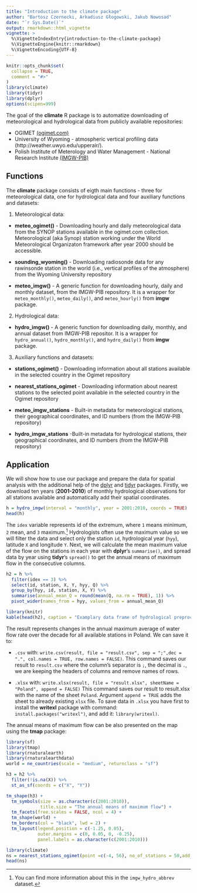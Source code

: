```yaml
---
title: "Introduction to the climate package"
author: "Bartosz Czernecki, Arkadiusz Głogowski, Jakub Nowosad"
date: "`r Sys.Date()`"
output: rmarkdown::html_vignette
vignette: >
  %\VignetteIndexEntry{introduction-to-the-climate-package}
  %\VignetteEngine{knitr::rmarkdown}
  %\VignetteEncoding{UTF-8}
---
```


```r
knitr::opts_chunk$set(
  collapse = TRUE,
  comment = "#>"
)
library(climate)
library(tidyr)
library(dplyr)
options(scipen=999)
```

The goal of the  **climate** R package is to automatize downloading of meteorological
and hydrological data from publicly available repositories:

- OGIMET [(ogimet.com)](http://ogimet.com/index.phtml.en) 
- University of Wyoming - atmospheric vertical profiling data (http://weather.uwyo.edu/upperair/).
- Polish Institute of Meterology and Water Management - National Research Institute [(IMGW-PIB)](https://dane.imgw.pl/)

## Functions 

The **climate** package consists of eigth main functions - three for meteorological data, one for hydrological data and four auxiliary functions and datasets:

1. Meteorological data:

- **meteo_ogimet()** - Downloading hourly and daily meteorological data from the SYNOP stations available in the ogimet.com collection.
Meteorological (aka Synop) station working under the World Meteorological Organizaton framework after year 2000 should be accessible.

- **sounding_wyoming()** - Downloading radiosonde data for any rawinsonde station in the world (i.e., vertical profiles of the atmosphere) 
from the Wyoming University
repository

- **meteo_imgw()** - A generic function for downloading hourly, daily and monthly dataset,
from the IMGW-PIB repository. It is a wrapper for `meteo_monthly()`, `meteo_daily()`,
and `meteo_hourly()` from **imgw** package.

2. Hydrological data: 

- **hydro_imgw()** -  A generic function for downloading daily, monthly, and annual dataset
from IMGW-PIB repositor. It is a wrapper for `hydro_annual()`, `hydro_monthly()`, and `hydro_daily()` from **imgw** package.

3. Auxiliary functions and datasets: 

- **stations_ogimet()** - Downloading information about all stations available in the selected
country in the Ogimet repository

- **nearest_stations_ogimet** - Downloading information about nearest stations to the selected point
available in the selected country in the Ogimet repository

- **meteo_imgw_stations** - Built-in   metadata   for   meteorological   stations,   their   geographical
coordinates, and ID numbers (from the IMGW-PIB repository)

- **hydro_imgw_stations** -Built-in   metadata   for   hydrological   stations,    their   geographical
coordinates, and ID numbers (from the IMGW-PIB repository)

    
## Application

We will show how to use our package and prepare the data for spatial analysis with the additional help of the [dplyr](https://CRAN.R-project.org/package=dplyr) and [tidyr](https://CRAN.R-project.org/package=tidyr) packages.
Firstly, we download ten years (**2001-2010**) of monthly hydrological observations for all stations available and automatically add their spatial coordinates. 

```r
h = hydro_imgw(interval = "monthly", year = 2001:2010, coords = TRUE)
head(h)
```

The `idex` variable represents id of the extremum, where `1` means minimum, `2` mean, and `3` maximum.^[You can find more information about this in the `imgw_hydro_abbrev` dataset.]
Hydrologists often use the maximum value so we will filter the data and select only the station `id`, hydrological year (`hyy`), latitude `X` and longitude `Y`.
Next, we will calculate the mean maximum value of the flow on the stations in each year with **dplyr**'s `summarise()`, and spread data by year using **tidyr**'s `spread()` to get the annual means of maximum flow in the consecutive columns.

```r
h2 = h %>%
  filter(idex == 3) %>%
  select(id, station, X, Y, hyy, Q) %>%
  group_by(hyy, id, station, X, Y) %>%
  summarise(annual_mean_Q = round(mean(Q, na.rm = TRUE), 1)) %>% 
  pivot_wider(names_from = hyy, values_from = annual_mean_Q)
```

```r
library(knitr)
kable(head(h2), caption = "Examplary data frame of hydrological preprocesssing.")
```

<!-- The resulting table can be easily exported to any spatial software with a changing annual maximum annual average water flow rate over the decade for Poland as a whole. -->
The result represents changes in the annual maximum average of water flow rate over the decade for all available stations in Poland. 
We can save it to:

- `.csv` with: `write.csv(result, file = "result.csv", sep = ";",dec = ".", col.names = TRUE, row.names = FALSE)`. 
This command saves our result to `result.csv` where the column's separator is `;`, the decimal is `.`, we are keeping the headers of columns and remove names of rows.

- `.xlsx` with: `write.xlsx(result, file = "result.xlsx", sheetName = "Poland", append = FALSE)`
This command saves our result to result.xlsx with the name of the sheet `Poland`. Argument `append = TRUE` adds the sheet to already existing `xlsx` file.
To save data in `.xlsx` you have first to install the **writexl** package with command: `install.packages("writexl")`, and add it: `library(writexl)`.
 
The annual means of maximum flow can be also presented on the map using the **tmap** package:

```r
library(sf)
library(tmap)
library(rnaturalearth)
library(rnaturalearthdata)
world = ne_countries(scale = "medium", returnclass = "sf")

h3 = h2 %>% 
  filter(!is.na(X)) %>% 
  st_as_sf(coords = c("X", "Y"))

tm_shape(h3) + 
  tm_symbols(size = as.character(c(2001:2010)),
             title.size = "The annual means of maximum flow") +
  tm_facets(free.scales = FALSE, ncol = 4) + 
  tm_shape(world) + 
  tm_borders(col = "black", lwd = 2) +
  tm_layout(legend.position = c(-1.25, 0.05),
            outer.margins = c(0, 0.05, 0, -0.25),
            panel.labels = as.character(c(2001:2010)))
```

```r
library(climate)
ns = nearest_stations_ogimet(point =c(-4, 56), no_of_stations = 50,add_map = TRUE)
head(ns)
```
<!-- ![Mean maximum annual flow](../../docs/articles/articles/pl_files/figure-html/unnamed-chunk-1-1.png) -->
